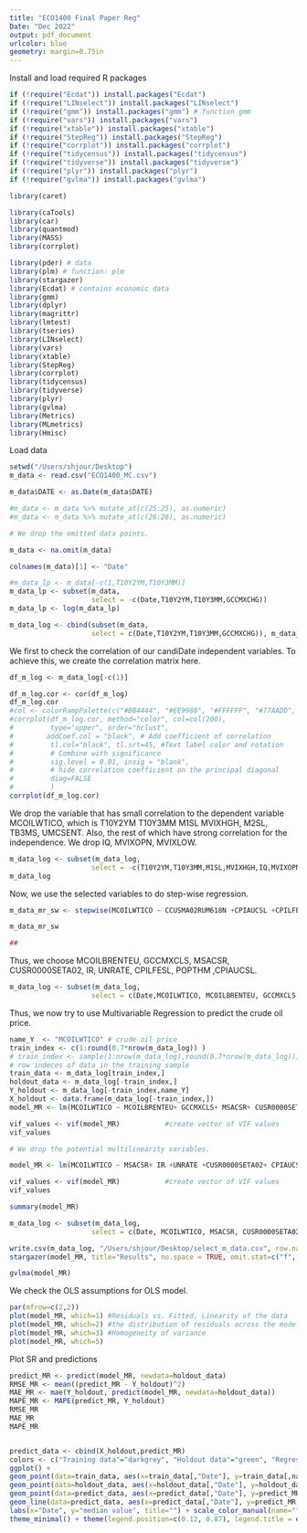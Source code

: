 ```yaml
---
title: "ECO1400 Final Paper Reg"
Date: "Dec 2022"
output: pdf_document
urlcolor: blue
geometry: margin=0.75in
---
```


Install and load required R packages
```r
if (!require("Ecdat")) install.packages("Ecdat")
if (!require("LINselect")) install.packages("LINselect")
if (!require("gmm")) install.packages("gmm") # function gmm
if (!require("vars")) install.packages("vars")
if (!require("xtable")) install.packages("xtable")
if (!require("StepReg")) install.packages("StepReg")
if (!require("corrplot")) install.packages("corrplot")
if (!require("tidycensus")) install.packages("tidycensus")
if (!require("tidyverse")) install.packages("tidyverse")
if (!require("plyr")) install.packages("plyr")
if (!require("gvlma")) install.packages("gvlma")

library(caret)

library(caTools)
library(car)
library(quantmod)
library(MASS)
library(corrplot)

library(pder) # data
library(plm) # function: plm
library(stargazer)
library(Ecdat) # contains economic data
library(gmm)
library(dplyr)
library(magrittr)
library(lmtest)
library(tseries)
library(LINselect)
library(vars)
library(xtable)
library(StepReg)
library(corrplot)
library(tidycensus)
library(tidyverse)
library(plyr)
library(gvlma)
library(Metrics)
library(MLmetrics)
library(Hmisc)
```

Load data  
```r
setwd("/Users/shjour/Desktop")
m_data <- read.csv("ECO1400_MC.csv")

m_data$DATE <- as.Date(m_data$DATE)

#m_data <- m_data %>% mutate_at(c(25:25), as.numeric)
#m_data <- m_data %>% mutate_at(c(26:26), as.numeric)

# We drop the omitted data points.

m_data <- na.omit(m_data)

colnames(m_data)[1] <- "Date"

#m_data_lp <- m_data[-c(1,T10Y2YM,T10Y3MM)]
m_data_lp <- subset(m_data, 
                    select = -c(Date,T10Y2YM,T10Y3MM,GCCMXCHG))
m_data_lp <- log(m_data_lp)

m_data_log <- cbind(subset(m_data, 
                    select = c(Date,T10Y2YM,T10Y3MM,GCCMXCHG)), m_data_lp)

```

We first to check the correlation of our candiDate independent variables. To achieve this, we create the correlation matrix here.
```r

df_m_log <- m_data_log[-c(1)]

df_m_log.cor <- cor(df_m_log)
df_m_log.cor
#col <- colorRampPalette(c("#BB4444", "#EE9988", "#FFFFFF", "#77AADD", "#4477AA"))
#corrplot(df_m_log.cor, method="color", col=col(200),  
#         type="upper", order="hclust", 
#        addCoef.col = "black", # Add coefficient of correlation
#         tl.col="black", tl.srt=45, #Text label color and rotation
#         # Combine with significance
#         sig.level = 0.01, insig = "blank", 
#         # hide correlation coefficient on the principal diagonal
#         diag=FALSE 
#         )
corrplot(df_m_log.cor)
```

We drop the variable that has small correlation to the dependent variable MCOILWTICO, which is
T10Y2YM T10Y3MM M1SL MVIXHGH, M2SL, TB3MS, UMCSENT. Also, the rest of which have strong correlation for the independence. We drop IQ, MVIXOPN, MVIXLOW.

```r
m_data_log <- subset(m_data_log, 
                    select = -c(T10Y2YM,T10Y3MM,M1SL,MVIXHGH,IQ,MVIXOPN,MVIXLOW))
m_data_log
```

Now, we use the selected variables to do step-wise regression.
```r
m_data_mr_sw <- stepwise(MCOILWTICO ~ CCUSMA02RUM618N +CPIAUCSL +CPILFESL +CUSR0000SETA02 +INDPRO +IR +MCOILBRENTEU +MSACSR +POPTHM +UNRATE +MVIXADCLS +GCCMXCLS, data = m_data)

m_data_mr_sw

##
```

Thus, we choose MCOILBRENTEU, GCCMXCLS, MSACSR, CUSR0000SETA02, IR, UNRATE, CPILFESL, POPTHM ,CPIAUCSL.
```r
m_data_log <- subset(m_data_log, 
                    select = c(Date,MCOILWTICO, MCOILBRENTEU, GCCMXCLS, MSACSR, CUSR0000SETA02, IR, UNRATE, CPILFESL, POPTHM ,CPIAUCSL,MVIXADCLS))
```

Thus, we now try to use Multivariable Regression to predict the crude oil price.
```r
name_Y  <- "MCOILWTICO" # crude oil price
train_index <- c(1:round(0.7*nrow(m_data_log)) )
# train_index <- sample(1:nrow(m_data_log),round(0.7*nrow(m_data_log))) 
# row indeces of data in the training sample
train_data <- m_data_log[train_index,]
holdout_data <- m_data_log[-train_index,]
Y_holdout <- m_data_log[-train_index,name_Y]
X_holdout <- data.frame(m_data_log[-train_index,])
model_MR <- lm(MCOILWTICO ~ MCOILBRENTEU+ GCCMXCLS+ MSACSR+ CUSR0000SETA02+ IR+ UNRATE+ CPILFESL+ POPTHM+ CPIAUCSL+ MVIXADCLS, data=train_data)

vif_values <- vif(model_MR)           #create vector of VIF values
vif_values

# We drop the potential multilinearity variables.

model_MR <- lm(MCOILWTICO ~ MSACSR+ IR +UNRATE +CUSR0000SETA02+ CPIAUCSL+ MVIXADCLS, data=train_data)

vif_values <- vif(model_MR)           #create vector of VIF values
vif_values

summary(model_MR)

m_data_log <- subset(m_data_log, 
                    select = c(Date, MCOILWTICO, MSACSR, CUSR0000SETA02, IR, UNRATE ,CPIAUCSL,MVIXADCLS))

write.csv(m_data_log, "/Users/shjour/Desktop/select_m_data.csv", row.names = FALSE)
stargazer(model_MR, title="Results", no.space = TRUE, omit.stat=c("f", "ser"))

gvlma(model_MR)

```

We check the OLS assumptions for OLS model.
```r
par(mfrow=c(2,2))
plot(model_MR, which=1) #Residuals vs. Fitted, Linearity of the data
plot(model_MR, which=2) #the distribution of residuals across the model, Normality of residuals
plot(model_MR, which=3) #Homogeneity of variance
plot(model_MR, which=5)


```


Plot SR and predictions
```r
predict_MR <- predict(model_MR, newdata=holdout_data)
RMSE_MR <- mean((predict_MR - Y_holdout)^2)
MAE_MR <- mae(Y_holdout, predict(model_MR, newdata=holdout_data))
MAPE_MR <- MAPE(predict_MR, Y_holdout)
RMSE_MR
MAE_MR
MAPE_MR


predict_data <- cbind(X_holdout,predict_MR)
colors <- c("Training data"="darkgrey", "Holdout data"="green", "Regression"="blue")
ggplot() +
geom_point(data=train_data, aes(x=train_data[,"Date"], y=train_data[,name_Y], color="Training data")) +
geom_point(data=holdout_data, aes(x=holdout_data[,"Date"], y=holdout_data[,name_Y], color="Holdout data")) +
geom_point(data=predict_data, aes(x=predict_data[,"Date"], y=predict_MR, color="Regression")) +
geom_line(data=predict_data, aes(x=predict_data[,"Date"], y=predict_MR, color="Regression")) +
labs(x="Date", y="median value", title="") + scale_color_manual(name="", values=colors) +
theme_minimal() + theme(legend.position=c(0.12, 0.87), legend.title = element_blank())



```

